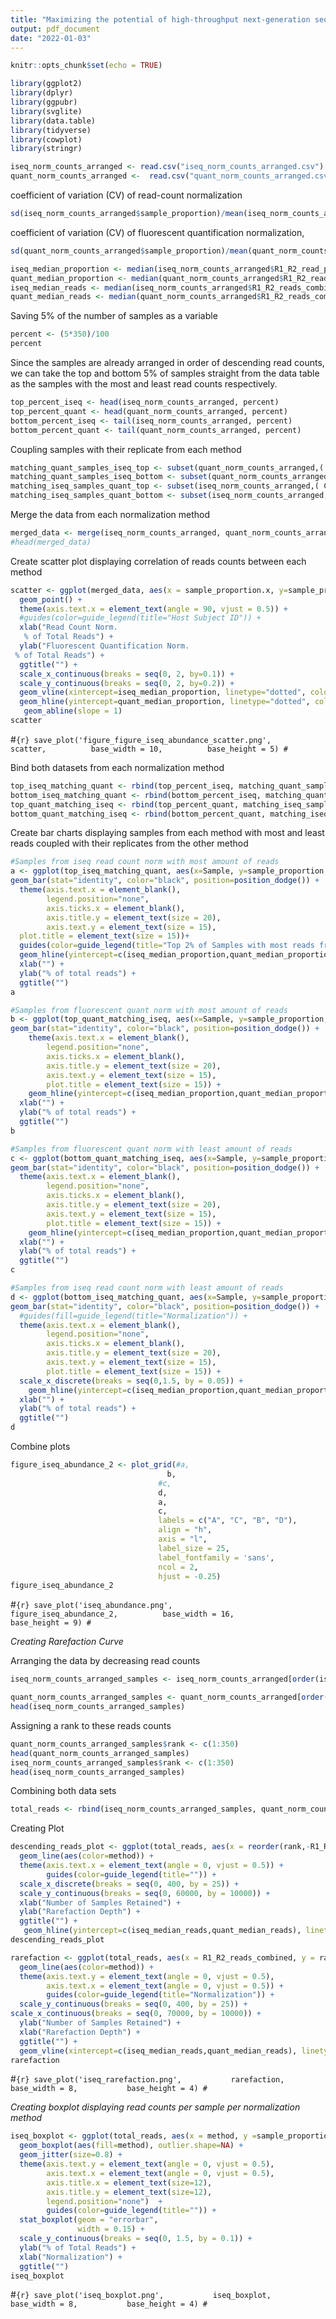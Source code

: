 ```yaml
---
title: "Maximizing the potential of high-throughput next-generation sequencing through precise normalization based on read-count distribution"
output: pdf_document
date: "2022-01-03"
---
```


```r
knitr::opts_chunk$set(echo = TRUE)
```

```r
library(ggplot2)
library(dplyr)
library(ggpubr)
library(svglite)
library(data.table)
library(tidyverse)
library(cowplot)
library(stringr)
```


```r
iseq_norm_counts_arranged <- read.csv("iseq_norm_counts_arranged.csv")
quant_norm_counts_arranged <-  read.csv("quant_norm_counts_arranged.csv")
```


coefficient of variation (CV) of read-count normalization 
```r
sd(iseq_norm_counts_arranged$sample_proportion)/mean(iseq_norm_counts_arranged$sample_proportion)
```

coefficient of variation (CV) of fluorescent quantification normalization,
```r
sd(quant_norm_counts_arranged$sample_proportion)/mean(quant_norm_counts_arranged$sample_proportion)
```

```r
iseq_median_proportion <- median(iseq_norm_counts_arranged$R1_R2_read_proportion)
quant_median_proportion <- median(quant_norm_counts_arranged$R1_R2_read_proportion)
iseq_median_reads <- median(iseq_norm_counts_arranged$R1_R2_reads_combined)
quant_median_reads <- median(quant_norm_counts_arranged$R1_R2_reads_combined)
```

Saving 5% of the number of samples as a variable
```r
percent <- (5*350)/100
percent
```


Since the samples are already arranged in order of descending read counts, we can take the top and bottom 5% of samples straight from the data table as the samples with the most and least read counts respectively.
```r
top_percent_iseq <- head(iseq_norm_counts_arranged, percent)
top_percent_quant <- head(quant_norm_counts_arranged, percent)
bottom_percent_iseq <- tail(iseq_norm_counts_arranged, percent)
bottom_percent_quant <- tail(quant_norm_counts_arranged, percent)
```


Coupling samples with their replicate from each method
```r
matching_quant_samples_iseq_top <- subset(quant_norm_counts_arranged,( Category %in% top_percent_iseq$Category))
matching_quant_samples_iseq_bottom <- subset(quant_norm_counts_arranged,( Category %in% bottom_percent_iseq$Category))
matching_iseq_samples_quant_top <- subset(iseq_norm_counts_arranged,( Category %in% top_percent_quant$Category))
matching_iseq_samples_quant_bottom <- subset(iseq_norm_counts_arranged,( Category %in% bottom_percent_quant$Category))
```


Merge the data from each normalization method
```r
merged_data <- merge(iseq_norm_counts_arranged, quant_norm_counts_arranged, by = "Sample")
#head(merged_data)
```

Create scatter plot displaying correlation of reads counts between each method

```r
scatter <- ggplot(merged_data, aes(x = sample_proportion.x, y=sample_proportion.y)) +
  geom_point() +
  theme(axis.text.x = element_text(angle = 90, vjust = 0.5)) +
  #guides(color=guide_legend(title="Host Subject ID")) +
  xlab("Read Count Norm.
   % of Total Reads") +
  ylab("Fluorescent Quantification Norm.
 % of Total Reads") +
  ggtitle("") +
  scale_x_continuous(breaks = seq(0, 2, by=0.1)) +
  scale_y_continuous(breaks = seq(0, 2, by=0.2)) +
  geom_vline(xintercept=iseq_median_proportion, linetype="dotted", color="red", size = 1) +
  geom_hline(yintercept=quant_median_proportion, linetype="dotted", color="turquoise", size = 1) +
   geom_abline(slope = 1)
scatter
```
#```{r}
save_plot('figure_figure_iseq_abundance_scatter.png',
          scatter,
         base_width = 10,
         base_height = 5)
#```

Bind both datasets from each normalization method

```r
top_iseq_matching_quant <- rbind(top_percent_iseq, matching_quant_samples_iseq_top)
bottom_iseq_matching_quant <- rbind(bottom_percent_iseq, matching_quant_samples_iseq_bottom)
top_quant_matching_iseq <- rbind(top_percent_quant, matching_iseq_samples_quant_top)
bottom_quant_matching_iseq <- rbind(bottom_percent_quant, matching_iseq_samples_quant_bottom)
```


Create bar charts displaying samples from each method with most and least reads coupled with their replicates from the other method
```r
#Samples from iseq read count norm with most amount of reads
a <- ggplot(top_iseq_matching_quant, aes(x=Sample, y=sample_proportion, fill=method)) +
geom_bar(stat="identity", color="black", position=position_dodge()) +
  theme(axis.text.x = element_blank(),
        legend.position="none",
        axis.ticks.x = element_blank(),
        axis.title.y = element_text(size = 20),
        axis.text.y = element_text(size = 15),
  plot.title = element_text(size = 15))+
  guides(color=guide_legend(title="Top 2% of Samples with most reads from iSeq Norm")) +
  geom_hline(yintercept=c(iseq_median_proportion,quant_median_proportion), linetype=c("dotted","dotted"), color=c("red","turquoise"), size = 1.5) +
  xlab("") +
  ylab("% of total reads") +
  ggtitle("")
a
```

```r
#Samples from fluorescent quant norm with most amount of reads
b <- ggplot(top_quant_matching_iseq, aes(x=Sample, y=sample_proportion, fill=method)) +
geom_bar(stat="identity", color="black", position=position_dodge()) +
    theme(axis.text.x = element_blank(),
        legend.position="none",
        axis.ticks.x = element_blank(),
        axis.title.y = element_text(size = 20),
        axis.text.y = element_text(size = 15),
        plot.title = element_text(size = 15)) +
    geom_hline(yintercept=c(iseq_median_proportion,quant_median_proportion), linetype=c("dotted","dotted"), color=c("red","turquoise"), size = 1.5) +
  xlab("") +
  ylab("% of total reads") +
  ggtitle("")
b
```
```r
#Samples from fluorescent quant norm with least amount of reads
c <- ggplot(bottom_quant_matching_iseq, aes(x=Sample, y=sample_proportion, fill=method)) +
geom_bar(stat="identity", color="black", position=position_dodge()) +
  theme(axis.text.x = element_blank(),
        legend.position="none",
        axis.ticks.x = element_blank(),
        axis.title.y = element_text(size = 20),
        axis.text.y = element_text(size = 15),
        plot.title = element_text(size = 15)) +
    geom_hline(yintercept=c(iseq_median_proportion,quant_median_proportion), linetype=c("dotted","dotted"), color=c("red","turquoise"), size = 1.5) +
  xlab("") +
  ylab("% of total reads") +
  ggtitle("")
c
```

```r
#Samples from iseq read count norm with least amount of reads
d <- ggplot(bottom_iseq_matching_quant, aes(x=Sample, y=sample_proportion, fill=method)) +
geom_bar(stat="identity", color="black", position=position_dodge()) +
  #guides(fill=guide_legend(title="Normalization")) +
  theme(axis.text.x = element_blank(),
        legend.position="none",
        axis.ticks.x = element_blank(),
        axis.title.y = element_text(size = 20),
        axis.text.y = element_text(size = 15),
        plot.title = element_text(size = 15)) +
  scale_x_discrete(breaks = seq(0,1.5, by = 0.05)) +
    geom_hline(yintercept=c(iseq_median_proportion,quant_median_proportion), linetype=c("dotted","dotted"), color=c("red","turquoise"), size = 1.5) +
  xlab("") +
  ylab("% of total reads") +
  ggtitle("")
d
```

Combine plots
```r
figure_iseq_abundance_2 <- plot_grid(#a,
                                   b,
                                 #c,
                                 d,
                                 a,
                                 c,
                                 labels = c("A", "C", "B", "D"),
                                 align = "h",
                                 axis = "l",
                                 label_size = 25,
                                 label_fontfamily = 'sans',
                                 ncol = 2,
                                 hjust = -0.25)
figure_iseq_abundance_2
```

#```{r}
save_plot('iseq_abundance.png',
          figure_iseq_abundance_2,
         base_width = 16,
          base_height = 9)
#```


*Creating Rarefaction Curve*

Arranging the data by decreasing read counts
```r
iseq_norm_counts_arranged_samples <- iseq_norm_counts_arranged[order(iseq_norm_counts_arranged$R1_R2_reads_combined, decreasing = TRUE),]

quant_norm_counts_arranged_samples <- quant_norm_counts_arranged[order(quant_norm_counts_arranged$R1_R2_reads_combined, decreasing = TRUE),]
head(iseq_norm_counts_arranged_samples)
```


Assigning a rank to these reads counts

```r
quant_norm_counts_arranged_samples$rank <- c(1:350)
head(quant_norm_counts_arranged_samples)
iseq_norm_counts_arranged_samples$rank <- c(1:350)
head(iseq_norm_counts_arranged_samples)
```

Combining both data sets

```r
total_reads <- rbind(iseq_norm_counts_arranged_samples, quant_norm_counts_arranged_samples)
```


Creating Plot

```r
descending_reads_plot <- ggplot(total_reads, aes(x = reorder(rank,-R1_R2_reads_combined), y = R1_R2_reads_combined, group=method)) +
  geom_line(aes(color=method)) +
  theme(axis.text.x = element_text(angle = 0, vjust = 0.5)) +
        guides(color=guide_legend(title="")) +
  scale_x_discrete(breaks = seq(0, 400, by = 25)) +
  scale_y_continuous(breaks = seq(0, 60000, by = 10000)) +
  xlab("Number of Samples Retained") +
  ylab("Rarefaction Depth") +
  ggtitle("") +
   geom_hline(yintercept=c(iseq_median_reads,quant_median_reads), linetype="dotted",color = c("red", "turquoise"), size=1)
descending_reads_plot
```

```r
rarefaction <- ggplot(total_reads, aes(x = R1_R2_reads_combined, y = rank, group=method)) +
  geom_line(aes(color=method)) +
  theme(axis.text.y = element_text(angle = 0, vjust = 0.5),
        axis.text.x = element_text(angle = 0, vjust = 0.5)) +
        guides(color=guide_legend(title="Normalization")) +
  scale_y_continuous(breaks = seq(0, 400, by = 25)) +
scale_x_continuous(breaks = seq(0, 70000, by = 10000)) +
  ylab("Number of Samples Retained") +
  xlab("Rarefaction Depth") +
  ggtitle("") +
  geom_vline(xintercept=c(iseq_median_reads,quant_median_reads), linetype="dotted",color = c("red", "turquoise"), size=1)
rarefaction
```


#```{r}
save_plot('iseq_rarefaction.png',
          rarefaction,
          base_width = 8,
          base_height = 4)
#```


*Creating boxplot displaying read counts per sample per normalization method*

```r
iseq_boxplot <- ggplot(total_reads, aes(x = method, y =sample_proportion)) +
  geom_boxplot(aes(fill=method), outlier.shape=NA) +
  geom_jitter(size=0.8) +
  theme(axis.text.y = element_text(angle = 0, vjust = 0.5),
        axis.text.x = element_text(angle = 0, vjust = 0.5),
        axis.title.x = element_text(size=12),
        axis.title.y = element_text(size=12),
        legend.position="none")  +
        guides(color=guide_legend(title="")) +
  stat_boxplot(geom = "errorbar",
               width = 0.15) + 
  scale_y_continuous(breaks = seq(0, 1.5, by = 0.1)) +
  ylab("% of Total Reads") +
  xlab("Normalization") +
  ggtitle("")
iseq_boxplot
```



#```{r}
save_plot('iseq_boxplot.png',
          iseq_boxplot,
          base_width = 8,
          base_height = 4)
#```
